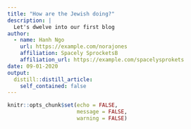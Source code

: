 ```yaml
---
title: "How are the Jewish doing?"
description: |
  Let's dwelve into our first blog
author:
  - name: Hanh Ngo
    url: https://example.com/norajones
    affiliation: Spacely SprocketsB
    affiliation_url: https://example.com/spacelysprokets
date: 09-01-2020
output:
  distill::distill_article:
    self_contained: false
---
```


```r
knitr::opts_chunk$set(echo = FALSE,
                      message = FALSE,
                      warning = FALSE)
```



